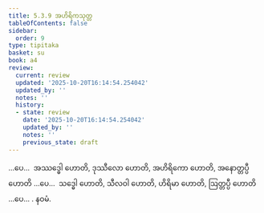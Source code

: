 ```yaml
---
title: 5.3.9 အဟိရိကသုတ္တ
tableOfContents: false
sidebar:
  order: 9
type: tipitaka
basket: su
book: a4
review:
  current: review
  updated: '2025-10-20T16:14:54.254042'
  updated_by: ''
  notes: ''
  history:
  - state: review
    date: '2025-10-20T16:14:54.254042'
    updated_by: ''
    notes: ''
    previous_state: draft
---
```



<DynamicBreadcrumb />


<ReviewStatus review={frontmatter.review} showDetails={true} />

<HypothesisAnnotation frontmatter={frontmatter} />

<Division number="229" book="a4" e="ch" v="15" p="552">

<Paragraph number="1416" book="a4">
…ပေ…  အဿဒ္ဓေါ ဟောတိ, ဒုဿီလော ဟောတိ, အဟိရိကော ဟောတိ, အနောတ္တပ္ပီ ဟောတိ …ပေ…  သဒ္ဓေါ ဟောတိ, သီလဝါ ဟောတိ, ဟိရိမာ ဟောတိ, ဩတ္တပ္ပီ ဟောတိ …ပေ… .

</Paragraph>
</Division>

<Paragraph number="1417" type="center" book="a4">
နဝမံ.
</Paragraph>
